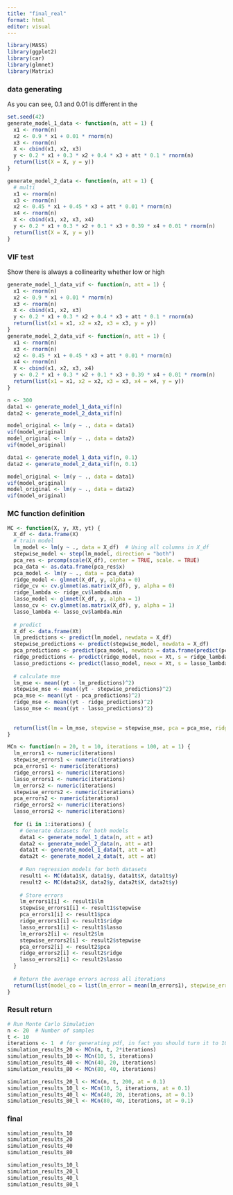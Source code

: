 ---
title: "final_real"
format: html
editor: visual
---

```{R}
library(MASS)
library(ggplot2)
library(car)
library(glmnet)
library(Matrix)
```

### data generating

As you can see, 0.1 and 0.01 is different in the

```{R}
set.seed(42)
generate_model_1_data <- function(n, att = 1) {
  x1 <- rnorm(n)
  x2 <- 0.9 * x1 + 0.01 * rnorm(n)
  x3 <- rnorm(n)
  X <- cbind(x1, x2, x3)
  y <- 0.2 * x1 + 0.3 * x2 + 0.4 * x3 + att * 0.1 * rnorm(n)
  return(list(X = X, y = y))
}

generate_model_2_data <- function(n, att = 1) {
  # multi
  x1 <- rnorm(n)
  x3 <- rnorm(n)
  x2 <- 0.45 * x1 + 0.45 * x3 + att * 0.01 * rnorm(n)
  x4 <- rnorm(n)
  X <- cbind(x1, x2, x3, x4)
  y <- 0.2 * x1 + 0.3 * x2 + 0.1 * x3 + 0.39 * x4 + 0.01 * rnorm(n)
  return(list(X = X, y = y))
}
```

### VIF test

Show there is always a collinearity whether low or high

```{R}
generate_model_1_data_vif <- function(n, att = 1) {
  x1 <- rnorm(n)
  x2 <- 0.9 * x1 + 0.01 * rnorm(n)
  x3 <- rnorm(n)
  X <- cbind(x1, x2, x3)
  y <- 0.2 * x1 + 0.3 * x2 + 0.4 * x3 + att * 0.1 * rnorm(n)
  return(list(x1 = x1, x2 = x2, x3 = x3, y = y))
}
generate_model_2_data_vif <- function(n, att = 1) {
  x1 <- rnorm(n)
  x3 <- rnorm(n)
  x2 <- 0.45 * x1 + 0.45 * x3 + att * 0.01 * rnorm(n)
  x4 <- rnorm(n)
  X <- cbind(x1, x2, x3, x4)
  y <- 0.2 * x1 + 0.3 * x2 + 0.1 * x3 + 0.39 * x4 + 0.01 * rnorm(n)
  return(list(x1 = x1, x2 = x2, x3 = x3, x4 = x4, y = y))
}

n <- 300
data1 <- generate_model_1_data_vif(n)
data2 <- generate_model_2_data_vif(n)

model_original <- lm(y ~ ., data = data1)
vif(model_original)
model_original <- lm(y ~ ., data = data2)
vif(model_original)

data1 <- generate_model_1_data_vif(n, 0.1)
data2 <- generate_model_2_data_vif(n, 0.1)

model_original <- lm(y ~ ., data = data1)
vif(model_original)
model_original <- lm(y ~ ., data = data2)
vif(model_original)
```

### MC function definition

```{R}
MC <- function(X, y, Xt, yt) {
  X_df <- data.frame(X)
  # train model
  lm_model <- lm(y ~ ., data = X_df)  # Using all columns in X_df
  stepwise_model <- step(lm_model, direction = "both") 
  pca_res <- prcomp(scale(X_df), center = TRUE, scale. = TRUE)
  pca_data <- as.data.frame(pca_res$x)
  pca_model <- lm(y ~ ., data = pca_data)
  ridge_model <- glmnet(X_df, y, alpha = 0)
  ridge_cv <- cv.glmnet(as.matrix(X_df), y, alpha = 0)  
  ridge_lambda <- ridge_cv$lambda.min 
  lasso_model <- glmnet(X_df, y, alpha = 1)
  lasso_cv <- cv.glmnet(as.matrix(X_df), y, alpha = 1)
  lasso_lambda <- lasso_cv$lambda.min  
  
  # predict
  X_df <- data.frame(Xt)
  lm_predictions <- predict(lm_model, newdata = X_df)
  stepwise_predictions <- predict(stepwise_model, newdata = X_df)
  pca_predictions <- predict(pca_model, newdata = data.frame(predict(pca_res, newdata = scale(X_df))))
  ridge_predictions <- predict(ridge_model, newx = Xt, s = ridge_lambda)
  lasso_predictions <- predict(lasso_model, newx = Xt, s = lasso_lambda)
  
  # calculate mse
  lm_mse <- mean((yt - lm_predictions)^2)
  stepwise_mse <- mean((yt - stepwise_predictions)^2)
  pca_mse <- mean((yt - pca_predictions)^2)
  ridge_mse <- mean((yt - ridge_predictions)^2)
  lasso_mse <- mean((yt - lasso_predictions)^2)
  
  
  return(list(lm = lm_mse, stepwise = stepwise_mse, pca = pca_mse, ridge = ridge_mse, lasso = lasso_mse))
}

MCn <- function(n = 20, t = 10, iterations = 100, at = 1) {
  lm_errors1 <- numeric(iterations)
  stepwise_errors1 <- numeric(iterations)
  pca_errors1 <- numeric(iterations)
  ridge_errors1 <- numeric(iterations)
  lasso_errors1 <- numeric(iterations)
  lm_errors2 <- numeric(iterations)
  stepwise_errors2 <- numeric(iterations)
  pca_errors2 <- numeric(iterations)
  ridge_errors2 <- numeric(iterations)
  lasso_errors2 <- numeric(iterations)
  
  for (i in 1:iterations) {
    # Generate datasets for both models
    data1 <- generate_model_1_data(n, att = at)
    data2 <- generate_model_2_data(n, att = at)
    data1t <- generate_model_1_data(t, att = at)
    data2t <- generate_model_2_data(t, att = at)
    
    # Run regression models for both datasets
    result1 <- MC(data1$X, data1$y, data1t$X, data1t$y)
    result2 <- MC(data2$X, data2$y, data2t$X, data2t$y)
    
    # Store errors
    lm_errors1[i] <- result1$lm
    stepwise_errors1[i] <- result1$stepwise
    pca_errors1[i] <- result1$pca
    ridge_errors1[i] <- result1$ridge
    lasso_errors1[i] <- result1$lasso
    lm_errors2[i] <- result2$lm
    stepwise_errors2[i] <- result2$stepwise
    pca_errors2[i] <- result2$pca
    ridge_errors2[i] <- result2$ridge
    lasso_errors2[i] <- result2$lasso
  }
  
  # Return the average errors across all iterations
  return(list(model_co = list(lm_error = mean(lm_errors1), stepwise_error = mean(stepwise_errors1), pca_error = mean(pca_errors1), ridge_error = mean(ridge_errors1), lasso_error = mean(lasso_errors1)), model_mulco = list(lm_error = mean(lm_errors2), stepwise_error = mean(stepwise_errors2), pca_error = mean(pca_errors2), ridge_error = mean(ridge_errors2), lasso_error = mean(lasso_errors2))))
}

```

### Result return 

```{R, echo = FALSE, results = 'hide', message = FALSE, warning = FALSE}
# Run Monte Carlo Simulation
n <- 20  # Number of samples
t <- 10
iterations <- 1  # for generating pdf, in fact you should turn it to 100 to get the result in the report.
simulation_results_20 <- MCn(n, t, 2*iterations)
simulation_results_10 <- MCn(10, 5, iterations)
simulation_results_40 <- MCn(40, 20, iterations)
simulation_results_80 <- MCn(80, 40, iterations)

simulation_results_20_l <- MCn(n, t, 200, at = 0.1)
simulation_results_10_l <- MCn(10, 5, iterations, at = 0.1)
simulation_results_40_l <- MCn(40, 20, iterations, at = 0.1)
simulation_results_80_l <- MCn(80, 40, iterations, at = 0.1)
```

### final

```{R}
simulation_results_10
simulation_results_20
simulation_results_40
simulation_results_80

simulation_results_10_l
simulation_results_20_l
simulation_results_40_l
simulation_results_80_l

```

